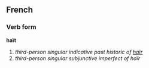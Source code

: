 ==French==
===Verb form===
'''haït'''

# ''third-person singular indicative past historic of [[haïr]]''
# ''third-person singular subjunctive imperfect of haïr''